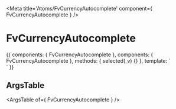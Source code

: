 
<Meta title='Atoms/FvCurrencyAutocomplete' component={ FvCurrencyAutocomplete } />

# FvCurrencyAutocomplete

<Canvas>
<Story name='Common' height='150px'>{{  components: { FvCurrencyAutocomplete },
  components: { FvCurrencyAutocomplete },
  methods: {
    selected(_v) {}
  },
  template: `
  <div>
    <FvCurrencyAutocomplete
      @currency:selected="selected"
    >
    </FvCurrencyAutocomplete>
  </div>`
}}</Story>
</Canvas>

## ArgsTable

<ArgsTable of={ FvCurrencyAutocomplete } />
